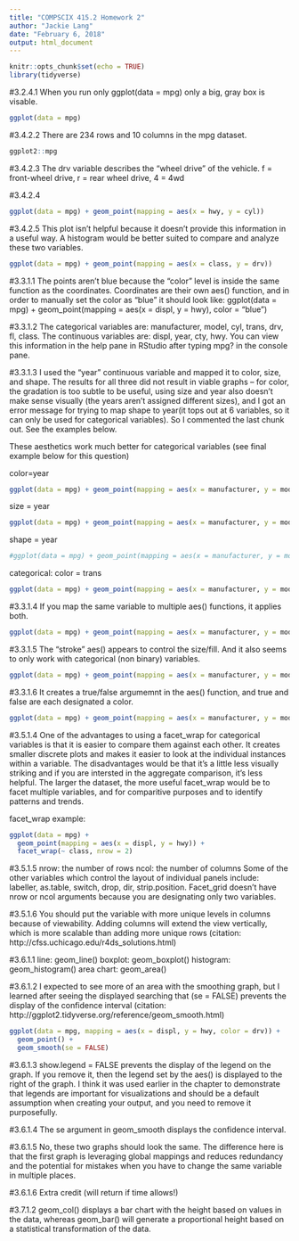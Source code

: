 ---
title: "COMPSCIX 415.2 Homework 2"
author: "Jackie Lang"
date: "February 6, 2018"
output: html_document
---

```{r setup, include=FALSE}
knitr::opts_chunk$set(echo = TRUE)
library(tidyverse)
```

#3.2.4.1
When you run only ggplot(data = mpg) only a big, gray box is visable.
```{r}
ggplot(data = mpg)
```

#3.4.2.2
There are 234 rows and 10 columns in the mpg dataset.
```{r}
ggplot2::mpg
```

#3.4.2.3
The drv variable describes the "wheel drive" of the vehicle. f = front-wheel drive, r = rear wheel drive, 4 = 4wd

#3.4.2.4
```{r}
ggplot(data = mpg) + geom_point(mapping = aes(x = hwy, y = cyl))
```

#3.4.2.5
This plot isn't helpful because it doesn't provide this information in a useful way. A histogram would be better suited to compare and analyze these two variables.
```{r}
ggplot(data = mpg) + geom_point(mapping = aes(x = class, y = drv))
```

#3.3.1.1
The points aren't blue because the "color" level is inside the same function as the coordinates. Coordinates are their own aes() function, and in order to manually set the color as "blue" it should look like:
ggplot(data = mpg) + 
  geom_point(mapping = aes(x = displ, y = hwy), color = "blue")
  
#3.3.1.2
The categorical variables are: manufacturer, model, cyl, trans, drv, fl, class. The continuous variables are: displ, year, cty, hwy. You can view this information in the help pane in RStudio after typing mpg? in the console pane.

#3.3.1.3
I used the "year" continuous variable and mapped it to color, size, and shape. The results for all three did not result in viable graphs -- for color, the gradation is too subtle to be useful, using size and year also doesn't make sense visually (the years aren't assigned different sizes), and I got an error message for trying to map shape to year(it tops out at 6 variables, so it can only be used for categorical variables). So I commented the last chunk out. See the examples below.

These aesthetics work much better for categorical variables (see final example below for this question)

color=year
```{r}
ggplot(data = mpg) + geom_point(mapping = aes(x = manufacturer, y = model, color = year))
```
size = year
```{r}
ggplot(data = mpg) + geom_point(mapping = aes(x = manufacturer, y = model, size = year))
```
shape = year
```{r}
#ggplot(data = mpg) + geom_point(mapping = aes(x = manufacturer, y = model, shape = year))
```
categorical: color = trans
```{r}
ggplot(data = mpg) + geom_point(mapping = aes(x = manufacturer, y = model, color = trans))
```

#3.3.1.4
If  you map the same variable to multiple aes() functions, it applies both. 
```{r}
ggplot(data = mpg) + geom_point(mapping = aes(x = manufacturer, y = model, color = drv, shape = drv))
```

#3.3.1.5
The "stroke" aes() appears to control the size/fill. And it also seems to only work with categorical (non binary) variables. 
```{r}
ggplot(data = mpg) + geom_point(mapping = aes(x = manufacturer, y = model, alpha = cty, stroke = cty))
```

#3.3.1.6
It creates a true/false argumemnt in the aes() function, and true and false are each designated a color.
```{r}
ggplot(data = mpg) + geom_point(mapping = aes(x = manufacturer, y = model, color = displ< 5))
```

#3.5.1.4
One of the advantages to using a facet_wrap for categorical variables is that it is easier to compare them against each other. It creates smaller discrete plots and makes it easier to look at the individual instances within a variable. The disadvantages would be that it's a little less visually striking and if you are intersted in the aggregate comparison, it's less helpful. The larger the dataset, the more useful facet_wrap would be to facet multiple variables, and for comparitive purposes and to identify patterns and trends.

facet_wrap example:
```{r}
ggplot(data = mpg) + 
  geom_point(mapping = aes(x = displ, y = hwy)) + 
  facet_wrap(~ class, nrow = 2)
```

#3.5.1.5
nrow: the number of rows
ncol: the number of columns
Some of the other variables which control the layout of individual panels include: labeller, as.table, switch, drop, dir, strip.position. Facet_grid doesn't have nrow or ncol arguments because you are designating only two variables.

#3.5.1.6
You should put the variable with more unique levels in columns because of viewability. Adding columns will extend the view vertically, which is more scalable than adding more unique rows (citation: http://cfss.uchicago.edu/r4ds_solutions.html) 

#3.6.1.1
line: geom_line()
boxplot: geom_boxplot()
histogram: geom_histogram()
area chart: geom_area()

#3.6.1.2
I expected to see more of an area with the smoothing graph, but I learned after seeing the displayed searching that (se = FALSE) prevents the display of the confidence interval (citation: http://ggplot2.tidyverse.org/reference/geom_smooth.html)
```{r}
ggplot(data = mpg, mapping = aes(x = displ, y = hwy, color = drv)) + 
  geom_point() + 
  geom_smooth(se = FALSE)
```

#3.6.1.3
show.legend = FALSE prevents the display of the legend on the graph. If you remove it, then the legend set by the aes() is displayed to the right of the graph. I think it was used earlier in the chapter to demonstrate that legends are important for visualizations and should be a default assumption when creating your output, and you need to remove it purposefully.

#3.6.1.4
The se argument in geom_smooth displays the confidence interval.

#3.6.1.5
No, these two graphs should look the same. The difference here is that the first graph is leveraging global mappings and reduces redundancy and the potential for mistakes when you have to change the same variable in multiple places.

#3.6.1.6
Extra credit (will return if time allows!)

#3.7.1.2
geom_col() displays a bar chart with the height based on values in the data, whereas geom_bar() will generate a proportional height based on a statistical transformation of the data. 
